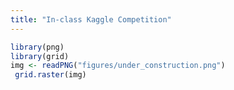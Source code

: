 ```yaml
---
title: "In-class Kaggle Competition"
---
```


```r
library(png)
library(grid)
img <- readPNG("figures/under_construction.png")
 grid.raster(img)
```
